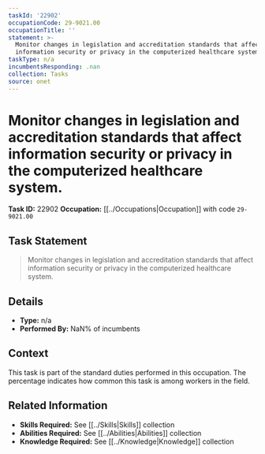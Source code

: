 ```yaml
---
taskId: '22902'
occupationCode: 29-9021.00
occupationTitle: ''
statement: >-
  Monitor changes in legislation and accreditation standards that affect
  information security or privacy in the computerized healthcare system.
taskType: n/a
incumbentsResponding: .nan
collection: Tasks
source: onet
---
```

# Monitor changes in legislation and accreditation standards that affect information security or privacy in the computerized healthcare system.

**Task ID:** 22902
**Occupation:** [[../Occupations|Occupation]] with code `29-9021.00`

## Task Statement

> Monitor changes in legislation and accreditation standards that affect information security or privacy in the computerized healthcare system.

## Details

- **Type:** n/a
- **Performed By:** NaN% of incumbents

## Context

This task is part of the standard duties performed in this occupation. The percentage indicates how common this task is among workers in the field.

## Related Information

- **Skills Required:** See [[../Skills|Skills]] collection
- **Abilities Required:** See [[../Abilities|Abilities]] collection
- **Knowledge Required:** See [[../Knowledge|Knowledge]] collection
